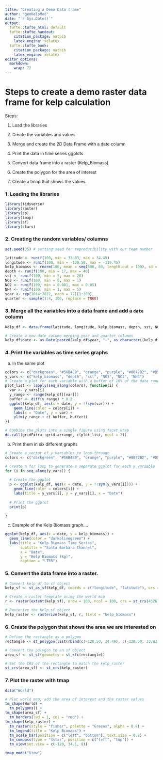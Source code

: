 ```yaml
---
title: "Creating a Demo Data frame"
author: "geoKelpMod"
date: "`r Sys.Date()`"
output:
  tufte::tufte_html: default
  tufte::tufte_handout:
    citation_package: natbib
    latex_engine: xelatex
  tufte::tufte_book:
    citation_package: natbib
    latex_engine: xelatex
editor_options: 
  markdown: 
    wrap: 72
---
```


# Steps to create a demo raster data frame for kelp calculation

Steps:

1.  Load the libraries

2.  Create the variables and values

3.  Merge and create the 2D Data Frame with a date column

4.  Print the data in time series ggplots

5.  Convert data frame into a raster (Kelp_Biomass)

6.  Create the polygon for the area of interest

7.  Create a tmap that shows the values.

### 1. Loading the libraries

```r
library(tidyverse)
library(raster)
library(sp)
library(tmap)
library(sf)
library(stars)

```

### 2. Creating the random variables/ columns

```r
set.seed(35) # setting seed for reproducibility with our team number

latitude <- runif(100, min = 33.83, max = 34.49)
longitude <- runif(100, min = -120.50, max = -119.45)
kelp_biomass <- rnorm(100, mean = seq(300, 80, length.out = 100), sd = seq(50, 5, length.out = 100)) #adding trend with a sd from a sequence.
depth <- runif(100, min = 17, max = 40)
sst <- runif(100, min = 5, max = 20)
NO3 <- runif(100, min = 0, max = 1)
NO2 <- runif(100, min = 0.001, max = 0.05)
NH4 <- runif(100, min = 1, max = 5)
year <- rep(2014:2022, each = 12)[1:100]
quarter <- sample(1:4, 100, replace = TRUE)

```

### 3. Merge all the variables into a data frame and add a `date` column

```r
kelp_df <- data.frame(latitude, longitude, kelp_biomass, depth, sst, NO3, NO2, NH4, year, quarter)

# Create a new date column merging year and quarter columns
kelp_df$date <- as.Date(paste0(kelp_df$year, "-", as.character((kelp_df$quarter-1)*3+1), "-01"))

```

### 4. Print the variables as time series graphs

a)  In the same plot

```r
colors <- c("darkgreen", "#56B4E9", "orange", "purple", "#0072B2", "#D55E00")
y_vars <- c("kelp_biomass", "depth", "sst", "NO3", "NO2", "NH4")
# Create a plot for each variable with a buffer of 10% of the data range
plot_list <- lapply(seq_along(colors), function(i) {
  var <- y_vars[i]
  y_range <- range(kelp_df[[var]])
  buffer <- diff(y_range) * 0.2
  ggplot(kelp_df, aes(x = date, y = !!sym(var))) +
    geom_line(color = colors[i]) +
    labs(x = "Date", y = var) +
    ylim(y_range + c(-buffer, buffer))
})

# Combine the plots into a single figure using facet_wrap
do.call(gridExtra::grid.arrange, c(plot_list, ncol = 2))

```

b)  Print them in six different graphs

```r
# Create a vector of y variables to loop through
colors <- c("darkgreen", "#56B4E9", "orange", "purple", "#0072B2", "#D55E00")

# Create a for loop to generate a separate ggplot for each y variable
for (i in seq_along(y_vars)) {
  
  # Create the ggplot
  p <- ggplot(kelp_df, aes(x = date, y = !!sym(y_vars[i]))) +
    geom_line(color = colors[i]) +
    labs(title = y_vars[i], y = y_vars[i], x = "Date")
  
  # Print the ggplot
  print(p)
  
}
```

c) Example of the Kelp Biomass graph....

```r
ggplot(kelp_df, aes(x = date, y = kelp_biomass)) +
  geom_line(color = "darkolivegreen") + 
  labs(title = "Kelp Biomass Time Series",
       subtitle = "Santa Barbara Channel",
       x = "Date",
       y = "Kelp Biomass (kg)",
       caption = "LTER")
```

### 5. Convert the data frame into a raster.

```r
# Convert kelp_df to sf object
kelp_sf <- st_as_sf(kelp_df, coords = c("longitude", "latitude"), crs = st_crs(4326))

# Create a raster template using the world map
r <- raster(extent(kelp_sf), nrow = 100, ncol = 100, crs = st_crs(4326))

# Rasterize the kelp_sf object
kelp_raster <- rasterize(kelp_sf, r, field = "kelp_biomass")

```

### 6. Create the polygon that shows the area we are interested on

```r
# Define the rectangle as a polygon
rectangle <- st_polygon(list(rbind(c(-120.50, 34.49), c(-120.50, 33.83), c(-119.45, 33.83), c(-119.45, 34.49), c(-120.50, 34.49))))

# Convert the polygon to an sf object
area_sf <- st_sf(geometry = st_sfc(rectangle))

# Set the CRS of the rectangle to match the kelp_raster
st_crs(area_sf) <- st_crs(kelp_raster)

```

### 7. Plot the raster with tmap

```r
data("World")

# Plot world map, add the area of interest and the raster values
tm_shape(World) +
  tm_polygons() +
tm_shape(area_sf) +
  tm_borders(lwd = 1, col = "red") +
tm_shape(kelp_raster) +
  tm_raster(style = "fisher", palette = "Greens", alpha = 0.8) +
  tm_legend(title = "Kelp Biomass") +
  tm_scale_bar(position = c("left", "bottom"), text.size = 0.7) +
  tm_compass(type = "4star", position = c("left", "top")) +
  tm_view(set.view = c(-120, 34.1, 8))

tmap_mode("View")
  
```
